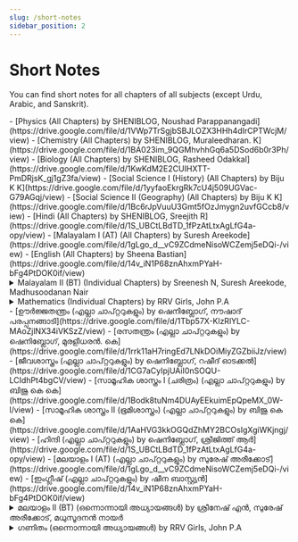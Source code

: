 ```yaml
---
slug: /short-notes
sidebar_position: 2
---
```



# Short Notes

You can find short notes for all chapters of all subjects (except Urdu, Arabic, and Sanskrit).

<Tabs>
  <TabItem value="English" label="English">
    - [Physics (All Chapters) by SHENIBLOG, Noushad Parappanangadi](https://drive.google.com/file/d/1VWp7TrSgjbSBJLOZX3HHh4dIrCPTWcjM/view)
    - [Chemistry (All Chapters) by SHENIBLOG, Muraleedharan. K](https://drive.google.com/file/d/1BA023im_9QGMhvhhGq6a5DSod6b0r3Ph/view)
    - [Biology (All Chapters) by SHENIBLOG, Rasheed Odakkal](https://drive.google.com/file/d/1KwKdM2E2CUIHXTT-PmDRjsK_gj1gZ3fa/view)
    - [Social Science I (History) (All Chapters) by Biju K K](https://drive.google.com/file/d/1yyfaoEkrgRk7cU4j509UGVac-G79AGqj/view)
    - [Social Science II (Geography) (All Chapters) by Biju K K](https://drive.google.com/file/d/1Bc6rJpVuuU3Gmt5fOzJmygn2uvfGCcb8/view)
    - [Hindi (All Chapters) by SHENIBLOG, Sreejith R](https://drive.google.com/file/d/1S_UBCtLBdTD_1fPzAtLtxAgLfG4a-opy/view)
    - [Malayalam I (AT) (All Chapters) by Suresh Areekode](https://drive.google.com/file/d/1gLgo_d__vC9ZCdmeNisoWCZemj5eDQi-/view)
    - [English (All Chapters) by Sheena Bastian](https://drive.google.com/file/d/14v_iN1P68znAhxmPYaH-bFg4PtDOK0if/view)
    <details>
      <summary>Malayalam II (BT) (Individual Chapters) by Sreenesh N, Suresh Areekode, Madhusoodanan Nair</summary>
      - [പ്ലാവിലക്കഞ്ഞി](https://drive.google.com/file/d/1RcT8E7wl7Vzo4JKQLXeelzqOKeBjFod4/view) by Sreenesh N
      - [ഓരോവിളിയും കാത്ത്](https://drive.google.com/file/d/1Cg6LuLoC70DGUMKRx2tnIrt7E8pdU3P4/view) by Sreenesh N
      - [അമ്മത്തൊട്ടില്‍](https://drive.google.com/file/d/1yjQTgZl4yJOvSwuL2UgLx9zwy_iykU9L/view) by Sreenesh N
      - [കൊച്ചുചക്കരച്ചി](https://drive.google.com/file/d/1BXt7nw4RyKs2C0PfH6jTSCgwMPEXTftZ/view) by Sreenesh N
      - [ഓണമുറ്റത്ത്](https://drive.google.com/file/d/11cXsFcIitsYNedsBKOqQBbBRigpGN8yb/view) by Sreenesh N
      - [കോഴിയും കിഴവിയും](https://drive.google.com/file/d/1hlQAnFuqRm5nJ2mFSdI_wAPw_tT__XCv/view) by Suresh Areekode
      - [ശ്രീ നാരായണഗുരു](https://drive.google.com/file/d/1qQOUsY-2oEM8eckX2DZE5naXEyhCuna9/view) by Sreenesh N
      - [പത്രനീതി](https://drive.google.com/file/d/1TAxEBYKZodAsoXImwfml8tTe7LxmS5fp/view) by Sreenesh N
      - [പണയം](https://teachmint.storage.googleapis.com/public/929237754/StudyMaterial/1ddc9d77-3471-4557-ba5f-fe3d8e894776.pdf) by Suresh Areekode
      - [അമ്മയുടെ എഴുത്തുകള്‍](https://drive.google.com/file/d/1bHWldUuZQ6i4_FK-uU5jRInR5B48i44d/view) by Madhusoodanan Nair
    </details>
    <details>
      <summary>Mathematics (Individual Chapters) by RRV Girls, John P.A</summary>
      - [Arithmetic Sequences](https://drive.google.com/file/d/10MuRs9so5HmFGxBc_a7ROwe2eMSTW0Ra/view)
      - [Circles](https://drive.google.com/file/d/1OoTBHN5hMxwmE5W_ZjMHW7XhRVByEEsn/view)
      - [Mathematics of Chance](https://drive.google.com/file/d/1tuJhhRCSOoH81mwKgnVnuFt5JN3ssSTD/view)
      - [Second Degree Equations](https://drive.google.com/file/d/19Hqhrdxk5MiarDG65T3AqB7Sb1WpWpxs/view)
      - [Trigonometry](https://drive.google.com/file/d/1wfvpwDLG-Ye3iMJ03QIF5S-jpFIFKbEX/view)
      - [Coordinates](https://drive.google.com/file/d/1TeEmqr8toh7NItOSALF4h0j9ravZ9b4M/view)
      - [Tangents](https://drive.google.com/file/d/1eMLayZw9PQlsiRnRSSBSn7nzcmOPOOPO/view)
      - [Solids](https://drive.google.com/file/d/1SKjGEdo2xZx2kHUxB3Cywj932HVS-Byq/view)
      - [Geometry & Algebra](https://drive.google.com/file/d/1yFu3xzXkixwotnTe-lOY8ib_Uhqva1lV/view)
      - [Polynomials](https://drive.google.com/file/d/1CAJS_pidomN-c29uqirEwbVdvblBbJX0/view)
      - [Statistics](https://drive.google.com/file/d/1ZGUdBbMjMU2YnU6apWPcvwGWxJusP4o4/view)
    </details>
  </TabItem>
  <TabItem value="Malayalam" label="മലയാളം">
    - [ഊർജ്ജതന്ത്രം (എല്ലാ ചാപ്റ്ററുകളും) by ഷെനിബ്ലോഗ്, നൗഷാദ് പരപ്പനങ്ങാടി](https://drive.google.com/file/d/1Tbp57X-KlzRlYLC-MAoZjlNX34iVKSzZ/view)
    - [രസതന്ത്രം (എല്ലാ ചാപ്റ്ററുകളും) by ഷെനിബ്ലോഗ്, മുരളീധരൻ. കെ](https://drive.google.com/file/d/1rrk11aH7ringEd7LNkDOiMiyZGZbiiJz/view)
    - [ജീവശാസ്ത്രം (എല്ലാ ചാപ്റ്ററുകളും) by ഷെനിബ്ലോഗ്, റഷീദ് ഓടക്കൽ](https://drive.google.com/file/d/1CG7aCyIpjUAiI0nSOQU-LCIdhPt4bgCV/view)
    - [സാമൂഹിക ശാസ്ത്രം I (ചരിത്രം) (എല്ലാ ചാപ്റ്ററുകളും) by ബിജു കെ കെ](https://drive.google.com/file/d/1Bodk8tuNm4DUAyEEkuimEpQpeMX_0W-l/view)
    - [സാമൂഹിക ശാസ്ത്രം II (ഭൂമിശാസ്ത്രം) (എല്ലാ ചാപ്റ്ററുകളും) by ബിജു കെ കെ](https://drive.google.com/file/d/1AaHVG3kkOGQdZhMY2BCOsIgXgiWKjngj/view)
    - [ഹിന്ദി (എല്ലാ ചാപ്റ്ററുകളും) by ഷെനിബ്ലോഗ്, ശ്രീജിത്ത് ആർ](https://drive.google.com/file/d/1S_UBCtLBdTD_1fPzAtLtxAgLfG4a-opy/view)
    - [മലയാളം I (AT) (എല്ലാ ചാപ്റ്ററുകളും) by സുരേഷ് അരീക്കോട്](https://drive.google.com/file/d/1gLgo_d__vC9ZCdmeNisoWCZemj5eDQi-/view)
    - [ഇംഗ്ലീഷ് (എല്ലാ ചാപ്റ്ററുകളും) by ഷീന ബാസ്റ്റ്യൻ](https://drive.google.com/file/d/14v_iN1P68znAhxmPYaH-bFg4PtDOK0if/view)
    <details>
      <summary>മലയാളം II (BT) (ഒന്നൊന്നായി അധ്യായങ്ങൾ) by ശ്രീനേഷ് എൻ, സുരേഷ് അരീക്കോട്, മധുസൂദനൻ നായർ</summary>
      - [പ്ലാവിലക്കഞ്ഞി](https://drive.google.com/file/d/1RcT8E7wl7Vzo4JKQLXeelzqOKeBjFod4/view) by ശ്രീനേഷ് എൻ
      - [ഓരോവിളിയും കാത്ത്](https://drive.google.com/file/d/1Cg6LuLoC70DGUMKRx2tnIrt7E8pdU3P4/view) by ശ്രീനേഷ് എൻ
      - [അമ്മത്തൊട്ടില്‍](https://drive.google.com/file/d/1yjQTgZl4yJOvSwuL2UgLx9zwy_iykU9L/view) by ശ്രീനേഷ് എൻ
      - [കൊച്ചുചക്കരച്ചി](https://drive.google.com/file/d/1BXt7nw4RyKs2C0PfH6jTSCgwMPEXTftZ/view) by ശ്രീനേഷ് എൻ
      - [ഓണമുറ്റത്ത്](https://drive.google.com/file/d/11cXsFcIitsYNedsBKOqQBbBRigpGN8yb/view) by ശ്രീനേഷ് എൻ
      - [കോഴിയും കിഴവിയും](https://drive.google.com/file/d/1hlQAnFuqRm5nJ2mFSdI_wAPw_tT__XCv/view) by സുരേഷ് അരീക്കോട്
      - [ശ്രീ നാരായണഗുരു](https://drive.google.com/file/d/1qQOUsY-2oEM8eckX2DZE5naXEyhCuna9/view) by ശ്രീനേഷ് എൻ
      - [പത്രനീതി](https://drive.google.com/file/d/1TAxEBYKZodAsoXImwfml8tTe7LxmS5fp/view) by ശ്രീനേഷ് എൻ
      - [പണയം](https://teachmint.storage.googleapis.com/public/929237754/StudyMaterial/1ddc9d77-3471-4557-ba5f-fe3d8e894776.pdf) by സുരേഷ് അരീക്കോട്
      - [അമ്മയുടെ എഴുത്തുകള്‍](https://drive.google.com/file/d/1bHWldUuZQ6i4_FK-uU5jRInR5B48i44d/view) by മധുസൂദനൻ നായർ
    </details>
    <details>
      <summary>ഗണിതം (ഒന്നൊന്നായി അധ്യായങ്ങൾ) by RRV Girls, John P.A</summary>
      - [സമാന്തശ്രേണികൾ](https://drive.google.com/file/d/1AJICYCy2KxLU5sDD4y6bNmPTPiyTTkUr/view)
      - [വൃത്തങ്ങൾ](https://drive.google.com/file/d/14h6s0rfngxx4kZDt9h6GCECm1nqZ5ntT/view)
      - [സാധ്യതകളുടെ ഗണിതം](https://drive.google.com/file/d/1kcHNVQ5wOoEM0nk7EguNflthmQTlZTAB/view)
      - [രണ്ടാംകൃതി സമവാക്യങ്ങൾ](https://drive.google.com/file/d/1rElzNFougyp6IKtjurXeT9z-hh1_EpBM/view)
      - [ത്രികോണമിതി](https://drive.google.com/file/d/1TN2DtKnLFmgbTrr5CYzjPLv3ODiebfNz/view)
      - [സൂചക സംഖ്യകൾ](https://drive.google.com/file/d/1Ode7vAQCMFlf1b9jEPNd95FBYh9QwYC4/view)
      - [തൊടുവരകൾ](https://drive.google.com/file/d/18DMKAzJQRQGQvS1u7bnT3At8kjcrOsLe/view)
      - [ഘനരൂപങ്ങൾ](https://drive.google.com/file/d/13oxyhTOTBPnY6ZzLVXigCnK0MjpnfZaI/view)
      - [ജ്യാമിതിയും ബീജഗണിതവും](https://drive.google.com/file/d/1hBaDN_fcFuhKzxm54_PwUBp5KZaoRXen/view)
      - [ബഹുപദങ്ങൾ](https://drive.google.com/file/d/1lj2a0KH_Kb9mX5CKEV0X0FWtbM9XOksM/view)
      - [സ്ഥിതിവിവരക്കണക്ക്](https://drive.google.com/file/d/1_tRtU8Vn-KBthtE7iqaoTCKmjAANtcOi/view)
    </details>
  </TabItem>
</Tabs>
